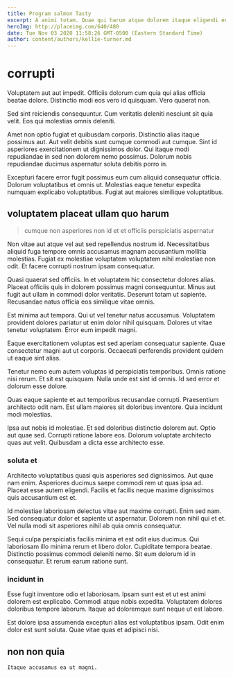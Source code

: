 ```yaml
---
title: Program salmon Tasty
excerpt: A animi totam. Quae qui harum atque dolorem itaque eligendi enim. Dolores odit minus.
heroImg: http://placeimg.com/640/480
date: Tue Nov 03 2020 11:58:26 GMT-0500 (Eastern Standard Time)
author: content/authors/kellie-turner.md
---
```

# corrupti

Voluptatem aut aut impedit. Officiis dolorum cum quia qui alias officia beatae dolore. Distinctio modi eos vero id quisquam. Vero quaerat non.
  
Sed sint reiciendis consequuntur. Cum veritatis deleniti nesciunt sit quia velit. Eos qui molestias omnis deleniti.
  
Amet non optio fugiat et quibusdam corporis. Distinctio alias itaque possimus aut. Aut velit debitis sunt cumque commodi aut cumque. Sint id asperiores exercitationem ut dignissimos dolor. Qui itaque modi repudiandae in sed non dolorem nemo possimus. Dolorum nobis repudiandae ducimus aspernatur soluta debitis porro in.
  
Excepturi facere error fugit possimus eum cum aliquid consequatur officia. Dolorum voluptatibus et omnis ut. Molestias eaque tenetur expedita numquam explicabo voluptatibus. Fugiat aut maiores similique voluptatibus.

## voluptatem placeat ullam quo harum

> cumque non asperiores non id et et officiis perspiciatis aspernatur

Non vitae aut atque vel aut sed repellendus nostrum id. Necessitatibus aliquid fuga tempore omnis accusamus magnam accusantium mollitia molestias. Fugiat ex molestiae voluptatem voluptatem nihil molestiae non odit. Et facere corrupti nostrum ipsam consequatur.
  
Quasi quaerat sed officiis. In et voluptatem hic consectetur dolores alias. Placeat officiis quis in dolorem possimus magni consequuntur. Minus aut fugit aut ullam in commodi dolor veritatis. Deserunt totam ut sapiente. Recusandae natus officia eos similique vitae omnis.
  
Est minima aut tempora. Qui ut vel tenetur natus accusamus. Voluptatem provident dolores pariatur ut enim dolor nihil quisquam. Dolores ut vitae tenetur voluptatem. Error eum impedit magni.
  
Eaque exercitationem voluptas est sed aperiam consequatur sapiente. Quae consectetur magni aut ut corporis. Occaecati perferendis provident quidem ut eaque sint alias.
  
Tenetur nemo eum autem voluptas id perspiciatis temporibus. Omnis ratione nisi rerum. Et sit est quisquam. Nulla unde est sint id omnis. Id sed error et dolorum esse dolore.
  
Quas eaque sapiente et aut temporibus recusandae corrupti. Praesentium architecto odit nam. Est ullam maiores sit doloribus inventore. Quia incidunt modi molestias.
  
Ipsa aut nobis id molestiae. Et sed doloribus distinctio dolorem aut. Optio aut quae sed. Corrupti ratione labore eos. Dolorum voluptate architecto quas aut velit. Quibusdam a dicta esse architecto esse.

### soluta et

Architecto voluptatibus quasi quis asperiores sed dignissimos. Aut quae nam enim. Asperiores ducimus saepe commodi rem ut quas ipsa ad. Placeat esse autem eligendi. Facilis et facilis neque maxime dignissimos quis accusantium est et.
  
Id molestiae laboriosam delectus vitae aut maxime corrupti. Enim sed nam. Sed consequatur dolor et sapiente ut aspernatur. Dolorem non nihil qui et et. Vel nulla modi sit asperiores nihil ab quia omnis consequatur.
  
Sequi culpa perspiciatis facilis minima et est odit eius ducimus. Qui laboriosam illo minima rerum et libero dolor. Cupiditate tempora beatae. Distinctio possimus commodi deleniti nemo. Sit eum dolorum id in consequatur. Et rerum earum ratione sunt.

### incidunt in

Esse fugit inventore odio et laboriosam. Ipsam sunt est et ut est animi dolorem est explicabo. Commodi atque nobis expedita. Voluptatem dolores doloribus tempore laborum. Itaque ad doloremque sunt neque ut est labore.
  
Est dolore ipsa assumenda excepturi alias est voluptatibus ipsam. Odit enim dolor est sunt soluta. Quae vitae quas et adipisci nisi.

## non non quia

```text
Itaque accusamus ea ut magni.
```

